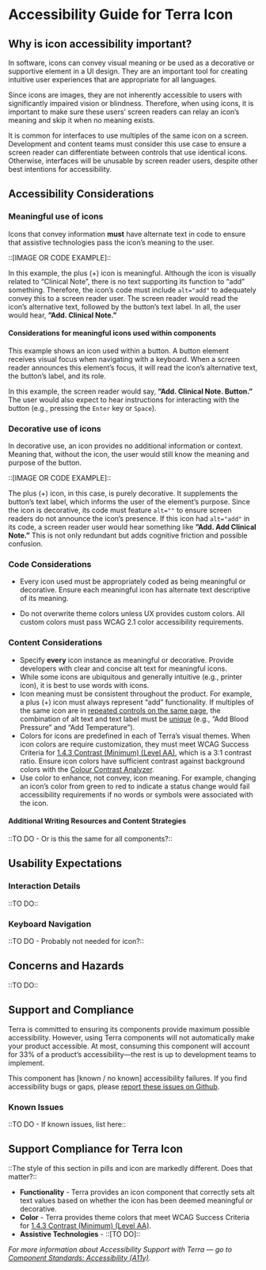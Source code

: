 # Accessibility Guide for Terra Icon

## Why is icon accessibility important?

In software, icons can convey visual meaning or be used as a decorative or supportive element in a UI design. They are an important tool for creating intuitive user experiences that are appropriate for all languages.

Since icons are images, they are not inherently accessible to users with significantly impaired vision or blindness. Therefore, when using icons, it is important to make sure these users’ screen readers can relay an icon’s meaning and skip it when no meaning exists.

It is common for interfaces to use multiples of the same icon on a screen. Development and content teams must consider this use case to ensure a screen reader can differentiate between controls that use identical icons. Otherwise, interfaces will be unusable by screen reader users, despite other best intentions for accessibility.

## Accessibility Considerations

### Meaningful use of icons

Icons that convey information **must** have alternate text in code to ensure that assistive technologies pass the icon’s meaning to the user.

::[IMAGE OR CODE EXAMPLE]::

In this example, the plus (+) icon is meaningful.
Although the icon is visually related to “Clinical Note”, there is no text supporting its function to “add” something. Therefore, the icon’s code must include `alt="add"` to adequately convey this to a screen reader user. The screen reader would read the icon’s alternative text, followed by the button’s text label. In all, the user would hear, **”Add. Clinical Note.”**

#### Considerations for meaningful icons used within components

This example shows an icon used within a button. A button element receives visual focus when navigating with a keyboard. When a screen reader announces this element’s focus, it will read the icon’s alternative text, the button’s label, and its role.

In this example, the screen reader would say, **”Add. Clinical Note. Button.”** The user would also expect to hear instructions for interacting with the button (e.g., pressing the `Enter` key or `Space`).

### Decorative use of icons

In decorative use, an icon provides no additional information or context. Meaning that, without the icon, the user would still know the meaning and purpose of the button.

::[IMAGE OR CODE EXAMPLE]::

The plus (+) icon, in this case, is purely decorative. It supplements the button’s text label, which informs the user of the element’s purpose.
Since the icon is decorative, its code must feature `alt=""` to ensure screen readers do not announce the icon’s presence. If this icon had `alt="add"` in its code, a screen reader user would hear something like **”Add. Add Clinical Note.”** This is not only redundant but adds cognitive friction and possible confusion.

### Code Considerations

- Every icon used must be appropriately coded as being meaningful or decorative. Ensure each meaningful icon has alternate text descriptive of its meaning.

- Do not overwrite theme colors unless UX provides custom colors. All custom colors must pass WCAG 2.1 color accessibility requirements.

### Content Considerations

- Specify **every** icon instance as meaningful or decorative. Provide developers with clear and concise alt text for meaningful icons.
- While some icons are ubiquitous and generally intuitive (e.g., printer icon), it is best to use words with icons.
- Icon meaning must be consistent throughout the product. For example, a plus (+) icon must always represent “add” functionality. If multiples of the same icon are in [repeated controls on the same page](https://adrianroselli.com/2019/06/group-labels-do-not-guarantee-uniquity.html), the combination of alt text and text label must be [unique](https://fae.disability.illinois.edu/rulesets/CONTROL_10/) (e.g., “Add Blood Pressure” and “Add Temperature”).
- Colors for icons are predefined in each of Terra’s visual themes. When icon colors are require customization, they must meet WCAG Success Criteria for [1.4.3 Contrast (Minimum) (Level AA)](https://www.w3.org/WAI/WCAG21/Understanding/contrast-minimum.html), which is a 3:1 contrast ratio. Ensure icon colors have sufficient contrast against background colors with the [Colour Contrast Analyzer](https://www.tpgi.com/color-contrast-checker/).
- Use color to enhance, not convey, icon meaning. For example, changing an icon’s color from green to red to indicate a status change would fail accessibility requirements if no words or symbols were associated with the icon.

#### Additional Writing Resources and Content Strategies

::TO DO - Or is this the same for all components?::

## Usability Expectations

### Interaction Details

::TO DO::

### Keyboard Navigation

::TO DO - Probably not needed for icon?::

## Concerns and Hazards

::TO DO::

## Support and Compliance

Terra is committed to ensuring its components provide maximum possible accessibility. However, using Terra components will not automatically make your product accessible. At most, consuming this component will account for 33% of a product’s accessibility—the rest is up to development teams to implement.

This component has [known / no known] accessibility failures. If you find accessibility bugs or gaps, please [report these issues on Github](https://github.com/cerner/terra-core/issues/new/choose).

### Known Issues

::TO DO - If known issues, list here::

## Support Compliance for Terra Icon

::The style of this section in pills and icon are markedly different. Does that matter?::

- **Functionality** - Terra provides an icon component that correctly sets alt text values based on whether the icon has been deemed meaningful or decorative.
- **Color** - Terra provides theme colors that meet WCAG Success Criteria for [1.4.3 Contrast (Minimum) (Level AA)](https://www.w3.org/WAI/WCAG21/Understanding/contrast-minimum.html).
- **Assistive Technologies** - ::[TO DO]::

*For more information about Accessibility Support with Terra — go to [Component Standards: Accessibility (A11y)](https://engineering.cerner.com/terra-ui/about/terra-ui/component-standards#accessibility-a11y).*
